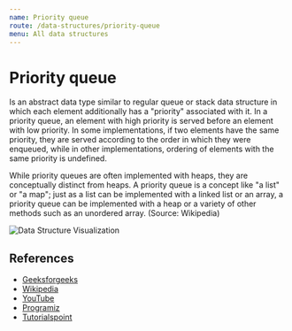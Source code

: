 ```yaml
---
name: Priority queue
route: /data-structures/priority-queue
menu: All data structures
---
```


# Priority queue

Is an abstract data type similar to regular queue or stack data structure in which each
element additionally has a "priority" associated with it. In a priority queue, an element
with high priority is served before an element with low priority. In some implementations,
if two elements have the same priority, they are served according to the order in which
they were enqueued, while in other implementations, ordering of elements with the same
priority is undefined.

While priority queues are often implemented with heaps, they are conceptually distinct
from heaps. A priority queue is a concept like "a list" or "a map"; just as a list can be
implemented with a linked list or an array, a priority queue can be implemented with a
heap or a variety of other methods such as an unordered array. (Source: Wikipedia)

![Data Structure Visualization](https://upload.wikimedia.org/wikipedia/commons/thumb/5/52/Data_Queue.svg/600px-Data_Queue.svg.png)

## References

- [Geeksforgeeks](https://en.wikipedia.org/wiki/Priority_queue)
- [Wikipedia](https://en.wikipedia.org/wiki/Priority_queue)
- [YouTube](https://www.youtube.com/watch?v=wptevk0bshY)
- [Programiz](https://www.programiz.com/dsa/priority-queue)
- [Tutorialspoint](https://www.tutorialspoint.com/data_structures_algorithms/priority_queue.htm)
